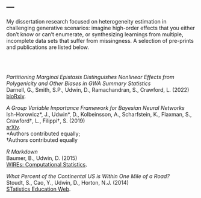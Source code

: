 ---
---

<link rel="stylesheet" href="styles.css" type="text/css">

My dissertation research focused on heterogeneity estimation in challenging generative scenarios: imagine high-order effects that you either don't know or can't enumerate, or synthesizing learnings from multiple, incomplete data sets that suffer from missingness. A selection of pre-prints and publications are listed below.


</br>
</br>


_Partitioning
Marginal Epistasis Distinguishes Nonlinear Effects from Polygenicity and
Other Biases in GWA Summary Statistics_ <br/>
Darnell, G., Smith, S.P., Udwin, D., Ramachandran, S., Crawford, L. (2022) <br/> [bioRxiv](https://www.biorxiv.org/content/10.1101/2022.07.21.501001v2).

_A Group Variable Importance Framework for Bayesian Neural Networks_ <br/>
Ish-Horowicz\*, J., Udwin\*, D., Kolbeinsson, A., Scharfstein, K., Flaxman, S.,
Crawford$\dagger$, L., Filippi$\dagger$, S. (2019) <br/>
[arXiv](https://arxiv.org/abs/1901.09839). <br/> 
\*Authors contributed equally; <br/>
$\dagger$Authors contributed equally

_R Markdown_ <br/>
Baumer, B., Udwin, D. (2015) <br/>
[WIREs: Computational Statistics](https://wires.onlinelibrary.wiley.com/doi/abs/10.1002/wics.1348).

_What Percent of the Continental
US is Within One Mile of a Road?_ <br/>
Stoudt, S., Cao, Y., Udwin, D., Horton, N.J. (2014) <br/>
[STatistics Education Web](http://me414-unicamp.github.io/aulas/slides/atividade-parte15b/suppMat/PercentWithinMileofRoad.pdf).

<!-- #### Interpreting Deep Neural Networks through Variable Importance -->
<!-- </br> -->
<!-- Deep neural networks are known for impressive predictive performance, but our ability to explain and interpret these models is limited. We extend a recently developed variable importance measure [RelATive cEntrality (RATE)](https://www.semanticscholar.org/paper/Variable-Prioritization-in-Nonlinear-Black-Box-A-Crawford-Flaxman/ba5ddc0ac2f4fe72d5255e493b2cf02bea01025f) (Crawford et al., 2019) to Bayesian neural networks. We assess the influence of both individual and grouped inputs, relevant when clusters of related variables jointly contribute to an outcome. -->

<!-- The preprint is available on [arXiv](https://arxiv.org/abs/1901.09839). -->